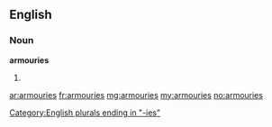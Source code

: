 ==English==

===Noun===
'''armouries'''

# {{plural of|[[armoury]]}}

[[Category:English plurals ending in "-ies"]]

[[ar:armouries]]
[[fr:armouries]]
[[mg:armouries]]
[[my:armouries]]
[[no:armouries]]